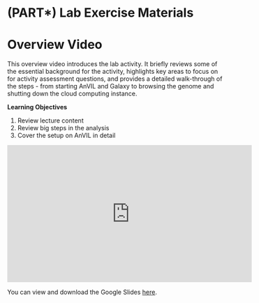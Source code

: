 # (PART\*) Lab Exercise Materials {-}

# Overview Video

This overview video introduces the lab activity. It briefly reviews some of the essential background for the activity, highlights key areas to focus on for activity assessment questions, and provides a detailed walk-through of the steps - from starting AnVIL and Galaxy to browsing the genome and shutting down the cloud computing instance. 

**Learning Objectives**

1. Review lecture content
1. Review big steps in the analysis
1. Cover the setup on AnVIL in detail

<iframe width="560" height="315" src="https://www.youtube-nocookie.com/embed/D-bkZRA2TQ4" title="YouTube video player" frameborder="0" allow="accelerometer; autoplay; clipboard-write; encrypted-media; gyroscope; picture-in-picture" allowfullscreen></iframe>

You can view and download the Google Slides [here](https://docs.google.com/presentation/d/182AOzMaiyrreinnsRX2VhH7YsVgvAp4xtIB_7Mzmk6I/edit?usp=sharing).
